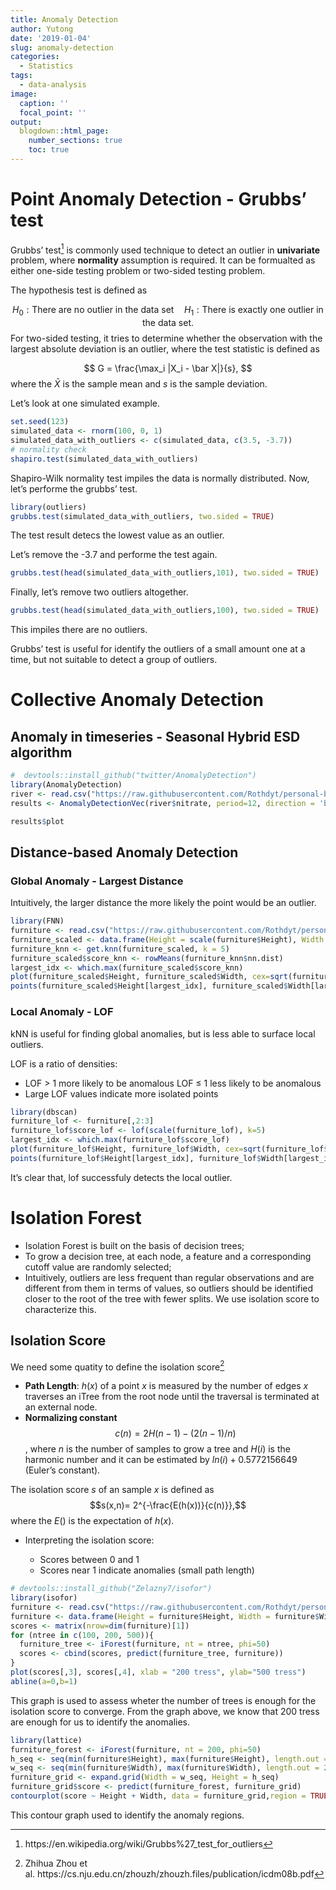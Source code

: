 ```yaml
---
title: Anomaly Detection
author: Yutong
date: '2019-01-04'
slug: anomaly-detection
categories:
  - Statistics
tags:
  - data-analysis
image:
  caption: ''
  focal_point: ''
output:
  blogdown::html_page:
    number_sections: true
    toc: true
---
```


# Point Anomaly Detection - Grubbs' test

Grubbs' test[^fn_grubb] is commonly used technique to detect an outlier in **univariate** problem, where **normality** assumption is required. It can be formualted as either one-side testing problem or two-sided testing problem.

[^fn_grubb]: https://en.wikipedia.org/wiki/Grubbs%27_test_for_outliers

The hypothesis test is defined as

$$H_0: \text{There are no outlier in the data set} \quad H_1: \text{There is exactly one outlier in the data set}.$$
For two-sided testing, it tries to determine whether the observation with the largest absolute deviation is an outlier, where the test statistic is defined as

$$
G = \frac{\max_i |X_i - \bar X|}{s},
$$
where the $\bar X$ is the sample mean and $s$ is the sample deviation.

Let's look at one simulated example.

```r
set.seed(123)
simulated_data <- rnorm(100, 0, 1)
simulated_data_with_outliers <- c(simulated_data, c(3.5, -3.7))
# normality check
shapiro.test(simulated_data_with_outliers)
```
Shapiro-Wilk normality test impiles the data is normally distributed. Now, let's performe the grubbs' test.

```r
library(outliers)
grubbs.test(simulated_data_with_outliers, two.sided = TRUE)
```

The test result detecs the lowest value as an outlier.

Let's remove the -3.7 and performe the test again.

```r
grubbs.test(head(simulated_data_with_outliers,101), two.sided = TRUE)
```

Finally, let's remove two outliers altogether.

```r
grubbs.test(head(simulated_data_with_outliers,100), two.sided = TRUE)
```
This impiles there are no outliers.

Grubbs' test is useful for identify the outliers of a small amount one at a time, but not suitable to detect a group of outliers.

# Collective Anomaly Detection

## Anomaly in timeseries - Seasonal Hybrid ESD algorithm

```r
#  devtools::install_github("twitter/AnomalyDetection")
library(AnomalyDetection)
river <- read.csv("https://raw.githubusercontent.com/Rothdyt/personal-blog/master/static/post/dataset/river.csv")
results <- AnomalyDetectionVec(river$nitrate, period=12, direction = 'both', plot = T)
```

```r
results$plot
```

## Distance-based Anomaly Detection

### Global Anomaly - Largest Distance

Intuitively, the larger distance the more likely the point would be an outlier.

```r
library(FNN)
furniture <- read.csv("https://raw.githubusercontent.com/Rothdyt/personal-blog/master/static/post/dataset/furniture.csv")
furniture_scaled <- data.frame(Height = scale(furniture$Height), Width = scale(furniture$Width))
furniture_knn <- get.knn(furniture_scaled, k = 5)
furniture_scaled$score_knn <- rowMeans(furniture_knn$nn.dist)
largest_idx <- which.max(furniture_scaled$score_knn)
plot(furniture_scaled$Height, furniture_scaled$Width, cex=sqrt(furniture_scaled$score_knn), pch=20)
points(furniture_scaled$Height[largest_idx], furniture_scaled$Width[largest_idx], col="red", pch=20)
```

### Local Anomaly - LOF

kNN is useful for finding global anomalies, but is less able to surface local outliers. 

LOF is a ratio of densities:

* LOF > 1 more likely to be anomalous LOF ≤ 1 less likely to be anomalous
* Large LOF values indicate more isolated points


```r
library(dbscan)
furniture_lof <- furniture[,2:3]
furniture_lof$score_lof <- lof(scale(furniture_lof), k=5)
largest_idx <- which.max(furniture_lof$score_lof)
plot(furniture_lof$Height, furniture_lof$Width, cex=sqrt(furniture_lof$score_lof), pch=20)
points(furniture_lof$Height[largest_idx], furniture_lof$Width[largest_idx], col="red", pch=20)
```

It's clear that, lof successfuly detects the local outlier.

# Isolation Forest

* Isolation Forest is built on the basis of decision trees; 
* To grow a decision tree, at each node, a feature and a corresponding cutoff value are randomly selected;
* Intuitively, outliers are less frequent than regular observations and are different from them in terms of values, so outliers should be identified closer to the root of the tree with fewer splits. We use isolation score to characterize this.

## Isolation Score 

We need some quatity to define the isolation score[^fn_isolation]

* **Path Length**: $h(x)$ of a point $x$ is measured by the number of edges $x$ traverses an iTree from the root node until the traversal is terminated at an external node.
* **Normalizing constant** $$c(n) = 2H(n − 1) − (2(n − 1)/n)$$, where $n$ is the number of samples to grow a tree and $H(i)$ is the harmonic number and it can be estimated by $ln(i) + 0.5772156649$ (Euler’s constant).

The isolation score $s$ of an sample $x$ is defined as $$s(x,n)= 2^{-\frac{E(h(x))}{c(n)}},$$ where the $E()$ is the expectation of $h(x)$.

[^fn_isolation]: Zhihua Zhou et al. https://cs.nju.edu.cn/zhouzh/zhouzh.files/publication/icdm08b.pdf

* Interpreting the isolation score:

  * Scores between 0 and 1
  * Scores near 1 indicate anomalies (small path length)

```r
# devtools::install_github("Zelazny7/isofor")
library(isofor)
furniture <- read.csv("https://raw.githubusercontent.com/Rothdyt/personal-blog/master/static/post/dataset/furniture.csv")
furniture <- data.frame(Height = furniture$Height, Width = furniture$Width)
scores <- matrix(nrow=dim(furniture)[1])
for (ntree in c(100, 200, 500)){
  furniture_tree <- iForest(furniture, nt = ntree, phi=50)
  scores <- cbind(scores, predict(furniture_tree, furniture)) 
}
plot(scores[,3], scores[,4], xlab = "200 tress", ylab="500 tress")
abline(a=0,b=1)
```

This graph is used to assess wheter the number of trees is enough for the isolation score to converge. From the graph above, we know that 200 tress are enough for us to identify the anomalies.


```r
library(lattice)
furniture_forest <- iForest(furniture, nt = 200, phi=50)
h_seq <- seq(min(furniture$Height), max(furniture$Height), length.out = 20) 
w_seq <- seq(min(furniture$Width), max(furniture$Width), length.out = 20)
furniture_grid <- expand.grid(Width = w_seq, Height = h_seq)
furniture_grid$score <- predict(furniture_forest, furniture_grid)
contourplot(score ~ Height + Width, data = furniture_grid,region = TRUE)
```

This contour graph used to identify the anomaly regions.
